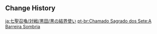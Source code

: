 {{Genius Invokation TCG Stage
|title        = Black Barrier Brandisher
|type         = Adventure Challenge
|group        = Open World Match
|character    = Kuroda
|requirement  = 6
|location     = Inazuma
|introduction = A background story for an Adventure Challenge, huh... Let me think... So, a band of Abyss Mages are starting a ritual to lay a curse upon the Grand Narukami Shrine...<br>{{Color|bp|Hint: When you fight Abyss Mages of different Elemental Types simultaneously, the Swirl reaction might have unexpected results against them...}}
|objective_1  = Achieve victory
|reward_1     = Player EXP*240;Lucky Coin*250
|objective_2  = Achieve victory within 5 Rounds
|reward_2     = Lucky Coin*500
|objective_3  = Trigger 3 Elemental Reactions
|reward_3     = Lucky Coin*500
|lineup       = Hydro Abyss Mage;Pyro Abyss Mage;Cryo Abyss Mage
}}

==Change History==
{{Change History|3.3}}

[[ja:七聖召喚/対戦/黒田/黒の結界使い]]
[[pt-br:Chamado Sagrado dos Sete:A Barreira Sombria]]